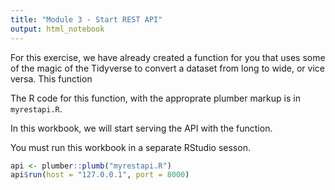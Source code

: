 ```yaml
---
title: "Module 3 - Start REST API"
output: html_notebook
---
```


For this exercise, we have already created a function for you that uses some of the magic of the Tidyverse to convert a dataset from long to wide, or vice versa. This function

The R code for this function, with the approprate plumber markup is in `myrestapi.R`.

In this workbook, we will start serving the API with the function.

You must run this workbook in a separate RStudio sesson.

```r
api <- plumber::plumb("myrestapi.R")
api$run(host = "127.0.0.1", port = 8000)
```








